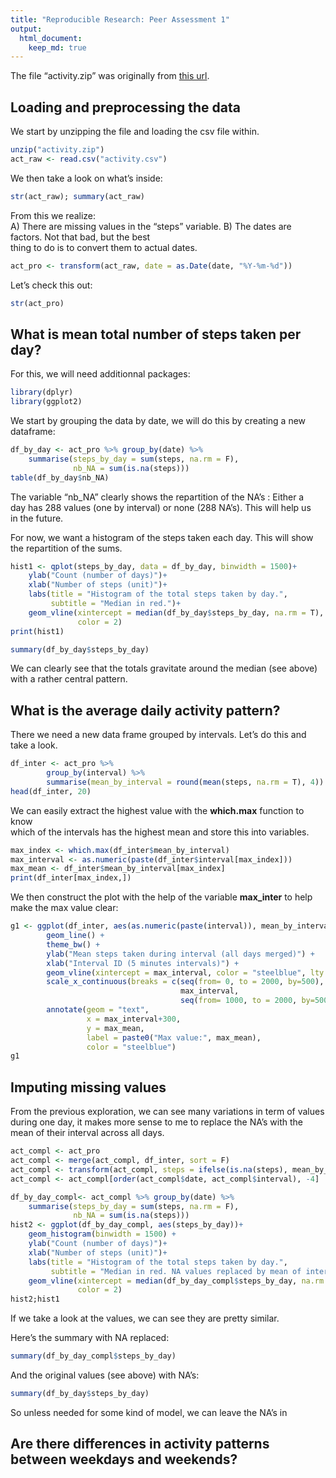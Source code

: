 ```yaml
---
title: "Reproducible Research: Peer Assessment 1"
output: 
  html_document:
    keep_md: true
---
```

The file "activity.zip" was originally from [this url](https://d396qusza40orc.cloudfront.net/repdata%2Fdata%2Factivity.zip).

## Loading and preprocessing the data
We start by unzipping the file and loading the csv file within.
```r
unzip("activity.zip")
act_raw <- read.csv("activity.csv")
```
We then take a look on what's inside:
```r
str(act_raw); summary(act_raw)
```
From this we realize:  
A) There are missing values in the "steps" variable.
B) The dates are factors. Not that bad, but the best  
thing to do is to convert them to actual dates.
```r
act_pro <- transform(act_raw, date = as.Date(date, "%Y-%m-%d"))
```
Let's check this out:
```r
str(act_pro)
```

## What is mean total number of steps taken per day?
For this, we will need additionnal packages:
```r
library(dplyr)
library(ggplot2)
```
We start by grouping the data by date, we will do this by creating a new  
dataframe:
```r
df_by_day <- act_pro %>% group_by(date) %>% 
    summarise(steps_by_day = sum(steps, na.rm = F),
              nb_NA = sum(is.na(steps)))
table(df_by_day$nb_NA)
```
The variable "nb_NA" clearly shows the repartition of the NA's : Either a  
day has 288 values (one by interval) or none (288 NA's). This will help us  
in the future.  
  
For now, we want a histogram of the steps taken each day. This will show the repartition of the sums.
```r
hist1 <- qplot(steps_by_day, data = df_by_day, binwidth = 1500)+
    ylab("Count (number of days)")+
    xlab("Number of steps (unit)")+
    labs(title = "Histogram of the total steps taken by day.",
         subtitle = "Median in red.")+
    geom_vline(xintercept = median(df_by_day$steps_by_day, na.rm = T),
               color = 2)
print(hist1)
```
```r
summary(df_by_day$steps_by_day)
```  
We can clearly see that the totals gravitate around the median (see above)  
with a rather central pattern.

## What is the average daily activity pattern?
There we need a new data frame grouped by intervals. Let's do this and take a look.
```r
df_inter <- act_pro %>%
        group_by(interval) %>%
        summarise(mean_by_interval = round(mean(steps, na.rm = T), 4))
head(df_inter, 20)
```
We can easily extract the highest value with the **which.max** function to know  
which of the intervals has the highest mean and store this into variables.
```r
max_index <- which.max(df_inter$mean_by_interval)
max_interval <- as.numeric(paste(df_inter$interval[max_index]))
max_mean <- df_inter$mean_by_interval[max_index]
print(df_inter[max_index,])
```
We then construct the plot with the help of the variable **max_inter** to help  
make the max value clear:
```r
g1 <- ggplot(df_inter, aes(as.numeric(paste(interval)), mean_by_interval))+ 
        geom_line() +
        theme_bw() +
        ylab("Mean steps taken during interval (all days merged)") +
        xlab("Interval ID (5 minutes intervals)") +
        geom_vline(xintercept = max_interval, color = "steelblue", lty = 2) +
        scale_x_continuous(breaks = c(seq(from= 0, to = 2000, by=500),
                                      max_interval,
                                      seq(from= 1000, to = 2000, by=500))) +
        annotate(geom = "text",
                 x = max_interval+300,
                 y = max_mean,
                 label = paste0("Max value:", max_mean),
                 color = "steelblue")
g1
```



## Imputing missing values
From the previous exploration, we can see many variations in term of values during one day, it makes more sense to me to replace the NA's with the mean of their interval across all days.
```r
act_compl <- act_pro
act_compl <- merge(act_compl, df_inter, sort = F)
act_compl <- transform(act_compl, steps = ifelse(is.na(steps), mean_by_interval, steps))
act_compl <- act_compl[order(act_compl$date, act_compl$interval), -4]
```

```r
df_by_day_compl<- act_compl %>% group_by(date) %>% 
    summarise(steps_by_day = sum(steps, na.rm = F),
              nb_NA = sum(is.na(steps)))
hist2 <- ggplot(df_by_day_compl, aes(steps_by_day))+
    geom_histogram(binwidth = 1500) +
    ylab("Count (number of days)")+
    xlab("Number of steps (unit)")+
    labs(title = "Histogram of the total steps taken by day.",
         subtitle = "Median in red. NA values replaced by mean of interval.")+
    geom_vline(xintercept = median(df_by_day_compl$steps_by_day, na.rm = T),
               color = 2)
hist2;hist1
```
If we take a look at the values, we can see they are pretty similar.  
  
Here's the summary with NA replaced:
```r
summary(df_by_day_compl$steps_by_day)
```
And the original values (see above) with NA's:
```r
summary(df_by_day$steps_by_day)
```

So unless needed for some kind of model, we can leave the NA's in


## Are there differences in activity patterns between weekdays and weekends?
